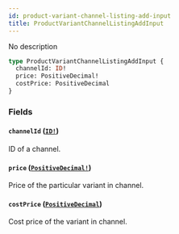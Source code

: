 ```yaml
---
id: product-variant-channel-listing-add-input
title: ProductVariantChannelListingAddInput
---
```


No description

```graphql
type ProductVariantChannelListingAddInput {
  channelId: ID!
  price: PositiveDecimal!
  costPrice: PositiveDecimal
}
```

### Fields

#### `channelId` ([`ID!`](/api-reference/scalars/id.mdx))

ID of a channel.

#### `price` ([`PositiveDecimal!`](/api-reference/scalars/positive-decimal.mdx))

Price of the particular variant in channel.

#### `costPrice` ([`PositiveDecimal`](/api-reference/scalars/positive-decimal.mdx))

Cost price of the variant in channel.
